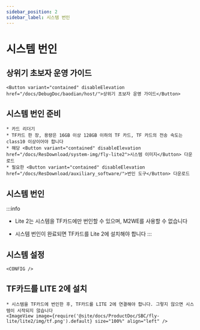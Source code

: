 ```yaml
---
sidebar_position: 2
sidebar_label: 시스템 번인
---
```







# 시스템 번인

## 상위기 초보자 운영 가이드

    <Button variant="contained" disableElevation href="/docs/DebugDoc/baodian/host/">상위기 초보자 운영 가이드</Button>

## 시스템 번인 준비

    * 카드 리더기
    * TF카드 한 장, 용량은 16GB 이상 128GB 이하의 TF 카드, TF 카드의 전송 속도는 class10 이상이어야 합니다
    * 해당 <Button variant="contained" disableElevation href="/docs/ResDownload/system-img/fly-lite2">시스템 이미지</Button> 다운로드
    * 필요한 <Button variant="contained" disableElevation href="/docs/ResDownload/auxiliary_software/">번인 도구</Button> 다운로드

## 시스템 번인

:::info
* Lite 2는 시스템을 TF카드에만 번인할 수 있으며, M2WE를 사용할 수 없습니다
* 시스템 번인이 완료되면 TF카드를 Lite 2에 설치해야 합니다
:::

    <TF />

            

## 시스템 설정

    <CONFIG />


## TF카드를 LITE 2에 설치

    * 시스템을 TF카드에 번인한 후, TF카드를 LITE 2에 연결해야 합니다. 그렇지 않으면 시스템이 시작되지 않습니다
    <ImageView image={require('@site/docs/ProductDoc/SBC/fly-lite/lite2/img/tf.png').default} size="100%" align="left" />  
